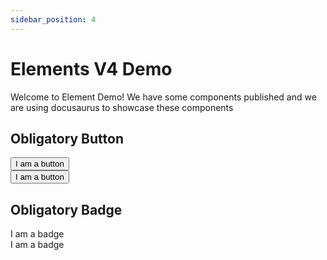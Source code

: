 ```yaml
---
sidebar_position: 4
---
```



# Elements V4 Demo

Welcome to Element Demo! We have some components published and we are using docusaurus to showcase these components

## Obligatory Button

<div className="twp">
  <Button>I am a button</Button>
</div>

<div>
  <Button>I am a button</Button>
</div>

## Obligatory Badge

<div className="twp">
  <Badge>I am a badge</Badge>
</div>

<div>
  <Badge>I am a badge</Badge>
</div>
